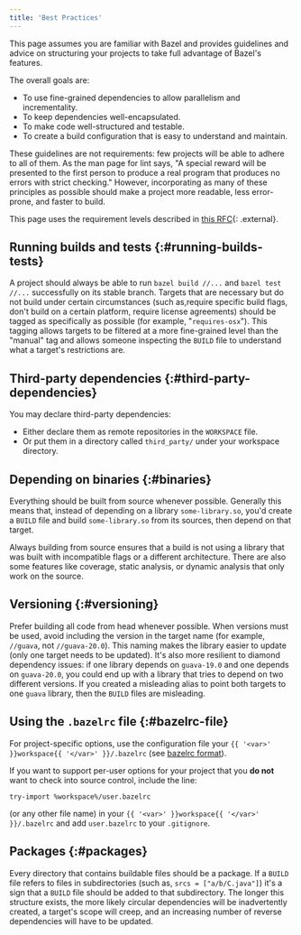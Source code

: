 ```yaml
---
title: 'Best Practices'
---
```


This page assumes you are familiar with Bazel and provides guidelines and
advice on structuring your projects to take full advantage of Bazel's features.

The overall goals are:

- To use fine-grained dependencies to allow parallelism and incrementality.
- To keep dependencies well-encapsulated.
- To make code well-structured and testable.
- To create a build configuration that is easy to understand and maintain.

These guidelines are not requirements: few projects will be able to adhere to
all of them.  As the man page for lint says, "A special reward will be presented
to the first person to produce a real program that produces no errors with
strict checking." However, incorporating as many of these principles as possible
should make a project more readable, less error-prone, and faster to build.

This page uses the requirement levels described in
[this RFC](https://www.ietf.org/rfc/rfc2119.txt){: .external}.

## Running builds and tests {:#running-builds-tests}

A project should always be able to run `bazel build //...` and
`bazel test //...` successfully on its stable branch. Targets that are necessary
but do not build under certain circumstances (such as,require specific build
flags, don't build on a certain platform, require license agreements) should be
tagged as specifically as possible (for example, "`requires-osx`"). This
tagging allows targets to be filtered at a more fine-grained level than the
"manual" tag and allows someone inspecting the `BUILD` file to understand what
a target's restrictions are.

## Third-party dependencies {:#third-party-dependencies}

You may declare third-party dependencies:

*   Either declare them as remote repositories in the `WORKSPACE` file.
*   Or put them in a directory called `third_party/` under your workspace directory.

## Depending on binaries {:#binaries}

Everything should be built from source whenever possible. Generally this means
that, instead of depending on a library `some-library.so`, you'd create a
`BUILD` file and build `some-library.so` from its sources, then depend on that
target.

Always building from source ensures that a build is not using a library that
was built with incompatible flags or a different architecture. There are also
some features like coverage, static analysis, or dynamic analysis that only
work on the source.

## Versioning {:#versioning}

Prefer building all code from head whenever possible. When versions must be
used, avoid including the version in the target name (for example, `//guava`,
not `//guava-20.0`). This naming makes the library easier to update (only one
target needs to be updated). It's also more resilient to diamond dependency
issues: if one library depends on `guava-19.0` and one depends on `guava-20.0`,
you could end up with a library that tries to depend on two different versions.
If you created a misleading alias to point both targets to one `guava` library,
then the `BUILD` files are misleading.

## Using the `.bazelrc` file {:#bazelrc-file}

For project-specific options, use the configuration file your
`{{ '<var>' }}workspace{{ '</var>' }}/.bazelrc` (see [bazelrc format](/versions/7.2.0/run/bazelrc)).

If you want to support per-user options for your project that you **do not**
want to check into source control, include the line:

```
try-import %workspace%/user.bazelrc
```
(or any other file name) in your `{{ '<var>' }}workspace{{ '</var>' }}/.bazelrc`
and add `user.bazelrc` to your `.gitignore`.

## Packages {:#packages}

Every directory that contains buildable files should be a package. If a `BUILD`
file refers to files in subdirectories (such as, `srcs = ["a/b/C.java"]`) it's
a sign that a `BUILD` file should be added to that subdirectory. The longer
this structure exists, the more likely circular dependencies will be
inadvertently created, a target's scope will creep, and an increasing number
of reverse dependencies will have to be updated.
